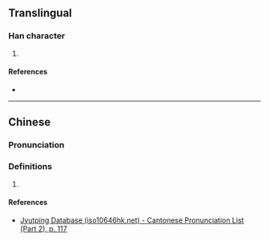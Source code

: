 {{character info/new}}
==Translingual==

===Han character===
{{Han char|rn=64|rad=手|as=12|sn=15|four=|canj=QSYJ|ids=⿰扌屖}}

# {{defn|Han|sort=手12}}

====References====
* {{Han ref|kx=0448.110|dkj=12515|dj=0799.020|hdz=31938.070|uh=6431|ud=25649}}

----

==Chinese==
{{zh-forms}}

===Pronunciation===
{{zh-pron
|m=zhì,huá
|c=zi6
}}

===Definitions===
{{zh-hanzi}}

# {{defn|lang=zh}}

====References====
* [http://www.iso10646hk.net/jp/document/download.jsp Jyutping Database (iso10646hk.net) - Cantonese Pronunciation List (Part 2), p. 117]